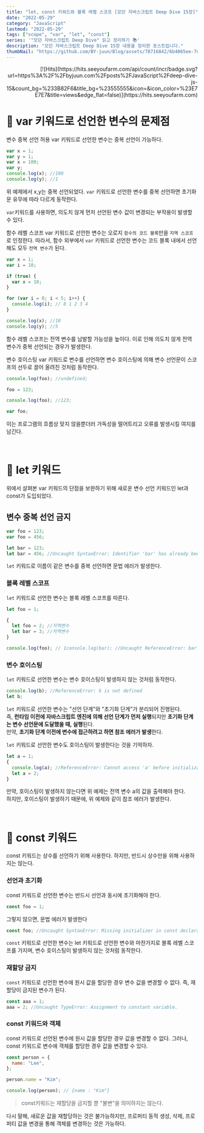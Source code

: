 ```yaml
---
title: "let, const 키워드와 블록 레벨 스코프 [모던 자바스크립트 Deep Dive 15장]"
date: "2022-05-29"
category: "JavaScript"
lastmod: "2022-05-29"
tags: ["scope", "var", "let", "const"]
series: '"모던 자바스크립트 Deep Dive" 읽고 정리하기 📚'
description: "모던 자바스크립트 Deep Dive 15장 내용을 정리한 포스트입니다."
thumbNail: "https://github.com/BY-juun/Blog/assets/78716842/6b4065ee-7d44-4580-899f-58dafcb8b5a7"
---
```


<div align="right">
  [![Hits](https://hits.seeyoufarm.com/api/count/incr/badge.svg?url=https%3A%2F%2Fbyjuun.com%2Fposts%2FJavaScript%2Fdeep-dive-js-15&count_bg=%233B82F6&title_bg=%23555555&icon=&icon_color=%23E7E7E7&title=views&edge_flat=false)](https://hits.seeyoufarm.com)
</div>

# 🌟 var 키워드로 선언한 변수의 문제점

변수 중복 선언 허용
var 키워드로 선언한 변수는 중복 선언이 가능하다.

```js
var x = 1;
var y = 1;
var x = 100;
var y;
console.log(x); //100
console.log(y); //1
```

위 예제에서 x,y는 중복 선언되었다. `var` 키워드로 선언한 변수를 중복 선언하면 초기화문 유무에 따라 다르게 동작한다.

`var`키워드를 사용하면, 의도치 않게 먼저 선언된 변수 값이 변경되는 부작용이 발생할 수 있다.

함수 레벨 스코프
var 키워드로 선언한 변수는 오로지 `함수의 코드 블록`만을 `지역 스코프`로 인정한다. 따라서, 함수 외부에서 `var` 키워드로 선언한 변수는 코드 블록 내에서 선언해도 모두 `전역 변수`가 된다.

```js
var x = 1;
var i = 10;

if (true) {
  var x = 10;
}

for (var i = 0; i < 5; i++) {
  console.log(i); // 0 1 2 3 4
}

console.log(x); //10
console.log(y); //5
```

함수 레벨 스코프는 전역 변수를 남발할 가능성을 높이다. 이로 인해 의도치 않게 전역 변수가 중복 선언되는 경우가 발생한다.

변수 호이스팅
var 키워드로 변수를 선언하면 변수 호이스팅에 의해 변수 선언문이 스코프의 선두로 끌어 올려진 것처럼 동작한다.

```js
console.log(foo); //undefined;

foo = 123;

console.log(foo); //123;

var foo;
```

이는 프로그램의 흐름상 맞지 않을뿐더러 가독성을 떨어트리고 오류를 발생시킬 여지를 남긴다.

<br />

# 🌟 let 키워드

위에서 살펴본 var 키워드의 단점을 보완하기 위해 새로운 변수 선언 키워드인 let과 const가 도입되었다.

## 변수 중복 선언 금지

```js
var foo = 123;
var foo = 456;

let bar = 123;
let bar = 456; //Uncaught SyntaxError: Identifier 'bar' has already been declared
```

`let` 키워드로 이름이 같은 변수를 중복 선언하면 문법 에러가 발생한다.

### 블록 레벨 스코프

`let` 키워드로 선언한 변수는 블록 레벨 스코프를 따른다.

```js
let foo = 1;

{
  let foo = 2; //지역변수
  let bar = 3; //지역변수
}

console.log(foo); // 1console.log(bar); //Uncaught ReferenceError: bar is not defined
```

### 변수 호이스팅

`let` 키워드로 선언한 변수는 변수 호이스팅이 발생하지 않는 것처럼 동작한다.

```js
console.log(b); //ReferenceError: b is not defined
let b;
```

`let` 키워드로 선언한 변수는 "선언 단계"와 "초기화 단계"가 분리되어 진행된다.  
즉, **런타임 이전에 자바스크립트 엔진에 의해 선언 단계가 먼저 실행**되지만 **초기화 단계는 변수 선언문에 도달했을 때, 실행**된다.  
만약, **초기화 단계 이전에 변수에 접근하려고 하면 참조 에러가 발생**한다.

`let` 키워드로 선언한 변수도 호이스팅이 발생한다는 것을 기억하자.

```js
let a = 1;
{
  console.log(a); //ReferenceError: Cannot access 'a' before initialization
  let a = 2;
}
```

만약, 호이스팅이 발생하지 않는다면 위 예제는 전역 변수 a의 값을 출력해야 한다.  
하지만, 호이스팅이 발생하기 때문에, 위 예제와 같이 참조 에러가 발생한다.

<br />

# 🌟 const 키워드

const 키워드는 상수를 선언하기 위해 사용한다. 하지만, 반드시 상수만을 위해 사용하지는 않는다.

### 선언과 초기화

const 키워드로 선언한 변수는 반드시 선언과 동시에 초기화해야 한다.

```js
const foo = 1;
```

그렇지 않으면, 문법 에러가 발생한다

```js
const foo; //Uncaught SyntaxError: Missing initializer in const declaration
```

`const` 키워드로 선언한 변수는 let 키워드로 선언한 변수와 마찬가지로 블록 레벨 스코프를 가지며, 변수 호이스팅이 발생하지 않는 것처럼 동작한다.

### 재할당 금지

`const` 키워드로 선언한 변수에 원시 값을 할당한 경우 변수 값을 변경할 수 없다. 즉, 재할당이 금지된 변수가 된다.

```js
const aaa = 1;
aaa = 2; //Uncaught TypeError: Assignment to constant variable.
```

### const 키워드와 객체

const 키워드로 선언된 변수에 원시 값을 할당한 경우 값을 변경할 수 없다. 그러나, const 키워드로 변수에 객체를 할당한 경우 값을 변경할 수 있다.

```js
const person = {
  name: "Lee",
};

person.name = "Kim";

console.log(person); // {name : "Kim"}
```

> const키워드는 재할당을 금지할 뿐 "불변"을 의미하지는 않는다.

다시 말해, 새로운 값을 재할당하는 것은 불가능하지만, 프로퍼티 동적 생성, 삭제, 프로퍼티 값을 변경을 통해 객체를 변경하는 것은 가능하다.

```

```
